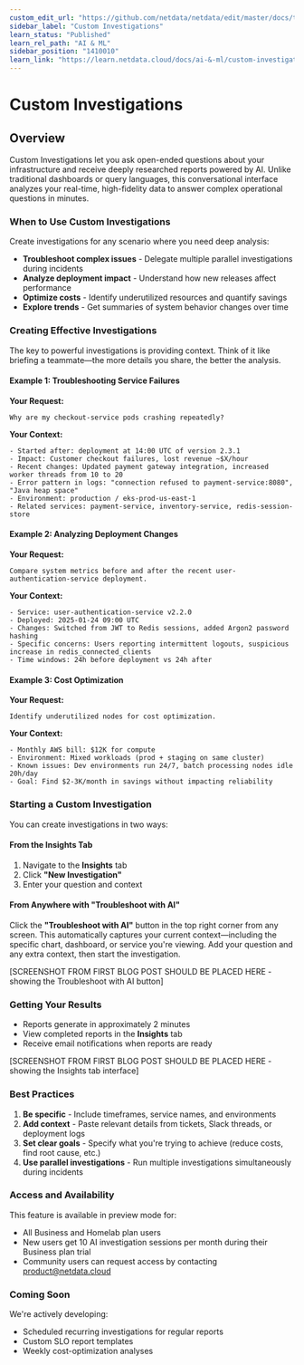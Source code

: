 ```yaml
---
custom_edit_url: "https://github.com/netdata/netdata/edit/master/docs/troubleshooting/custom-investigations.md"
sidebar_label: "Custom Investigations"
learn_status: "Published"
learn_rel_path: "AI & ML"
sidebar_position: "1410010"
learn_link: "https://learn.netdata.cloud/docs/ai-&-ml/custom-investigations"
---
```


# Custom Investigations

## Overview

Custom Investigations let you ask open-ended questions about your infrastructure and receive deeply researched reports powered by AI. Unlike traditional dashboards or query languages, this conversational interface analyzes your real-time, high-fidelity data to answer complex operational questions in minutes.

### When to Use Custom Investigations

Create investigations for any scenario where you need deep analysis:

- **Troubleshoot complex issues** - Delegate multiple parallel investigations during incidents
- **Analyze deployment impact** - Understand how new releases affect performance
- **Optimize costs** - Identify underutilized resources and quantify savings
- **Explore trends** - Get summaries of system behavior changes over time

### Creating Effective Investigations

The key to powerful investigations is providing context. Think of it like briefing a teammate—the more details you share, the better the analysis.

#### Example 1: Troubleshooting Service Failures

**Your Request:**

```
Why are my checkout-service pods crashing repeatedly?
```

**Your Context:**

```
- Started after: deployment at 14:00 UTC of version 2.3.1
- Impact: Customer checkout failures, lost revenue ~$X/hour
- Recent changes: Updated payment gateway integration, increased worker threads from 10 to 20
- Error pattern in logs: "connection refused to payment-service:8080", "Java heap space"
- Environment: production / eks-prod-us-east-1
- Related services: payment-service, inventory-service, redis-session-store
```

#### Example 2: Analyzing Deployment Changes

**Your Request:**

```
Compare system metrics before and after the recent user-authentication-service deployment.
```

**Your Context:**

```
- Service: user-authentication-service v2.2.0
- Deployed: 2025-01-24 09:00 UTC
- Changes: Switched from JWT to Redis sessions, added Argon2 password hashing
- Specific concerns: Users reporting intermittent logouts, suspicious increase in redis_connected_clients
- Time windows: 24h before deployment vs 24h after
```

#### Example 3: Cost Optimization

**Your Request:**

```
Identify underutilized nodes for cost optimization.
```

**Your Context:**

```
- Monthly AWS bill: $12K for compute
- Environment: Mixed workloads (prod + staging on same cluster)
- Known issues: Dev environments run 24/7, batch processing nodes idle 20h/day
- Goal: Find $2-3K/month in savings without impacting reliability
```

### Starting a Custom Investigation

You can create investigations in two ways:

#### From the Insights Tab

1. Navigate to the **Insights** tab
2. Click **"New Investigation"**
3. Enter your question and context

#### From Anywhere with "Troubleshoot with AI"

Click the **"Troubleshoot with AI"** button in the top right corner from any screen. This automatically captures your current context—including the specific chart, dashboard, or service you're viewing. Add your question and any extra context, then start the investigation.

[SCREENSHOT FROM FIRST BLOG POST SHOULD BE PLACED HERE - showing the Troubleshoot with AI button]

### Getting Your Results

- Reports generate in approximately 2 minutes
- View completed reports in the **Insights** tab
- Receive email notifications when reports are ready

[SCREENSHOT FROM FIRST BLOG POST SHOULD BE PLACED HERE - showing the Insights tab interface]

### Best Practices

1. **Be specific** - Include timeframes, service names, and environments
2. **Add context** - Paste relevant details from tickets, Slack threads, or deployment logs
3. **Set clear goals** - Specify what you're trying to achieve (reduce costs, find root cause, etc.)
4. **Use parallel investigations** - Run multiple investigations simultaneously during incidents

### Access and Availability

This feature is available in preview mode for:

- All Business and Homelab plan users
- New users get 10 AI investigation sessions per month during their Business plan trial
- Community users can request access by contacting product@netdata.cloud

### Coming Soon

We're actively developing:

- Scheduled recurring investigations for regular reports
- Custom SLO report templates
- Weekly cost-optimization analyses
